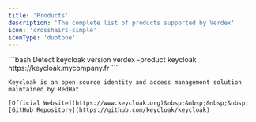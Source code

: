 ```yaml
---
title: 'Products'
description: 'The complete list of products supported by Verdex'
icon: 'crosshairs-simple'
iconType: 'duotone'
---
```


<Update label="keycloak">
    ```bash Detect keycloak version
    verdex -product keycloak https://keycloak.mycompany.fr
    ```

    Keycloak is an open-source identity and access management solution maintained by RedHat.

    [Official Website](https://www.keycloak.org)&nbsp;&nbsp;&nbsp;&nbsp;[GitHub Repository](https://github.com/keycloak/keycloak)
</Update>
